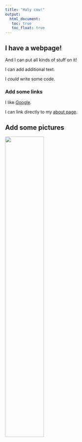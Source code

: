 ```yaml
---
title: "Holy cow!"
output: 
  html_document:
   toc: true
   toc_float: true
---
```


## I have a webpage!

And I can put all kinds of stuff on it!

I can add additional text.

I *could* write some code.

### Add some links

I like [Google](https://www.google.com).

I can link directly to my [about page](about.html).

## Add some pictures

<img src="images/balloon.jpg" style="width:50%">


